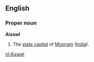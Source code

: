 ==English==
===Proper noun===
'''Aizawl'''
#The [[state capital]] of [[Mizoram]] ([[India]]).

[[nl:Aizawl]]